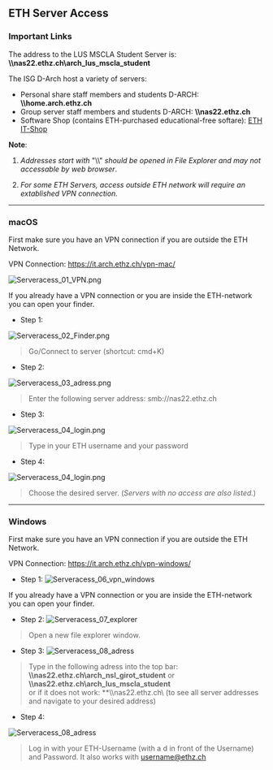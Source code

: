 ## ETH Server Access

### Important Links

The address to the LUS MSCLA Student Server is:  **\\\nas22.ethz.ch\arch_lus_mscla_student**  

The ISG D-Arch host a variety of servers:

- Personal share staff members and students D-ARCH: **\\\home.arch.ethz.ch**
- Group server staff members and students D-ARCH: **\\\nas22.ethz.ch**
- Software Shop (contains ETH-purchased educational-free softare): [ETH IT-Shop](https://itshop.ethz.ch/)

**Note**: 
1. *Addresses start with* "\\\\" *should be opened in File Explorer and may not accessable by web browser*.

1. *For some ETH Servers, access outside ETH network will require an extablished VPN connection.*

---

### macOS

First make sure you have an VPN connection if you are outside the ETH Network.

VPN Connection: https://it.arch.ethz.ch/vpn-mac/

![Serveracess_01_VPN.png](/ddmImg/Serveracess_01_VPN.png)

If you already have a VPN connection or you are inside the ETH-network you can open your finder.

- Step 1:

![Serveracess_02_Finder.png](/ddmImg/Serveracess_02_Finder.png)

> Go/Connect to server (shortcut: cmd+K)

- Step 2:

![Serveracess_03_adress.png](/ddmImg/Serveracess_03_adress.png)

> Enter the following server address: smb://nas22.ethz.ch

- Step 3:

![Serveracess_04_login.png](/ddmImg/Serveracess_04_login.png)

> Type in your ETH username and your password

- Step 4:

![Serveracess_04_login.png](/ddmImg/Serveracess_05_server.png)

> Choose the desired server. (*Servers with no access are also listed.*)

---

### Windows

First make sure you have an VPN connection if you are outside the ETH Network.

VPN Connection: https://it.arch.ethz.ch/vpn-windows/

- Step 1:
![Serveracess_06_vpn_windows](/ddmImg/Serveracess_06_vpn_windows.png)

If you already have a VPN connection or you are inside the ETH-network you can open your finder.

- Step 2:
![Serveracess_07_explorer](/ddmImg/Serveracess_07_explorer.png)

> Open a new file explorer window.

- Step 3:
![Serveracess_08_adress](/ddmImg/Serveracess_08_adress.png)

> Type in the following adress into the top bar: **\\\nas22.ethz.ch\arch_nsl_girot_student** or **\\\nas22.ethz.ch\arch_lus_mscla_student**  
or if it does not work: **\\\nas22.ethz.ch\ (to see all server addresses and navigate to your desired address)

- Step 4:

![Serveracess_08_adress](/ddmImg/Serveracess_09_login.png)

> Log in with your ETH-Username (with a d in front of the Username) and Password. It also works with username@ethz.ch
